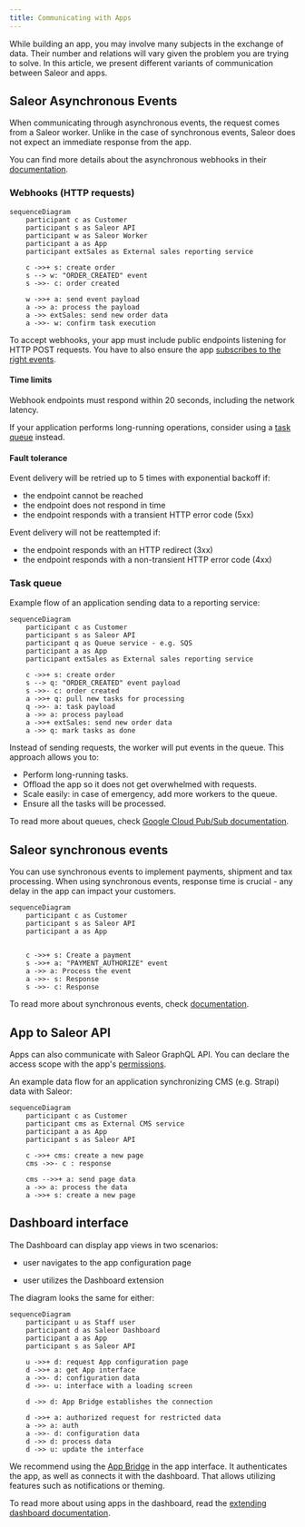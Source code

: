 ```yaml
---
title: Communicating with Apps
---
```


While building an app, you may involve many subjects in the exchange of data. Their number and relations will vary given the problem you are trying to solve. In this article, we present different variants of communication between Saleor and apps.

## Saleor Asynchronous Events

When communicating through asynchronous events, the request comes from a Saleor worker. Unlike in the case of synchronous events, Saleor does not expect an immediate response from the app.

You can find more details about the asynchronous webhooks in their [documentation](developer/extending/webhooks/asynchronous-events.mdx).

### Webhooks (HTTP requests)

```mermaid
sequenceDiagram
    participant c as Customer
    participant s as Saleor API
    participant w as Saleor Worker
    participant a as App
    participant extSales as External sales reporting service

    c ->>+ s: create order
    s --> w: "ORDER_CREATED" event
    s ->>- c: order created

    w ->>+ a: send event payload
    a ->> a: process the payload
    a ->> extSales: send new order data
    a ->>- w: confirm task execution
```

To accept webhooks, your app must include public endpoints listening for HTTP POST requests. You have to also ensure the app [subscribes to the right events](developer/extending/webhooks/asynchronous-events.mdx).

#### Time limits

Webhook endpoints must respond within 20 seconds, including the network latency.

If your application performs long-running operations, consider using a [task queue](#task-queue) instead.

#### Fault tolerance

Event delivery will be retried up to 5 times with exponential backoff if:

- the endpoint cannot be reached
- the endpoint does not respond in time
- the endpoint responds with a transient HTTP error code (5xx)

Event delivery will not be reattempted if:

- the endpoint responds with an HTTP redirect (3xx)
- the endpoint responds with a non-transient HTTP error code (4xx)

### Task queue

Example flow of an application sending data to a reporting service:

```mermaid
sequenceDiagram
    participant c as Customer
    participant s as Saleor API
    participant q as Queue service - e.g. SQS
    participant a as App
    participant extSales as External sales reporting service

    c ->>+ s: create order
    s --> q: "ORDER_CREATED" event payload
    s ->>- c: order created
    a ->>+ q: pull new tasks for processing
    q ->>- a: task payload
    a ->> a: process payload
    a ->>+ extSales: send new order data
    a ->> q: mark tasks as done
```

Instead of sending requests, the worker will put events in the queue. This approach allows you to:

- Perform long-running tasks.
- Offload the app so it does not get overwhelmed with requests.
- Scale easily: in case of emergency, add more workers to the queue.
- Ensure all the tasks will be processed.

To read more about queues, check [Google Cloud Pub/Sub documentation](developer/extending/webhooks/asynchronous-events.mdx#google-cloud-pubsub).

## Saleor synchronous events

You can use synchronous events to implement payments, shipment and tax processing. When using synchronous events, response time is crucial - any delay in the app can impact your customers.

```mermaid
sequenceDiagram
    participant c as Customer
    participant s as Saleor API
    participant a as App


    c ->>+ s: Create a payment
    s ->>+ a: "PAYMENT_AUTHORIZE" event
    a ->> a: Process the event
    a ->>- s: Response
    s ->>- c: Response
```

To read more about synchronous events, check [documentation](developer/extending/webhooks/synchronous-events/overview.mdx).

## App to Saleor API

Apps can also communicate with Saleor GraphQL API. You can declare the access scope with the app's [permissions](developer/extending/apps/overview.mdx#permissions).

An example data flow for an application synchronizing CMS (e.g. Strapi) data with Saleor:

```mermaid
sequenceDiagram
    participant c as Customer
    participant cms as External CMS service
    participant a as App
    participant s as Saleor API

    c ->>+ cms: create a new page
    cms ->>- c : response

    cms -->>+ a: send page data
    a ->> a: process the data
    a ->>+ s: create a new page
```

## Dashboard interface

The Dashboard can display app views in two scenarios:

- user navigates to the app configuration page
<!-- Question: What is a "Dashboard extension"? -->
- user utilizes the Dashboard extension

The diagram looks the same for either:

```mermaid
sequenceDiagram
    participant u as Staff user
    participant d as Saleor Dashboard
    participant a as App
    participant s as Saleor API

    u ->>+ d: request App configuration page
    d ->>+ a: get App interface
    a ->>- d: configuration data
    d ->>- u: interface with a loading screen

    d ->> d: App Bridge establishes the connection

    d ->>+ a: authorized request for restricted data
    a ->> a: auth
    a ->>- d: configuration data
    d ->> d: process data
    d ->> u: update the interface
```

We recommend using the [App Bridge](https://github.com/saleor/saleor-app-sdk/blob/main/docs/app-bridge.md) in the app interface. It authenticates the app, as well as connects it with the dashboard. That allows utilizing features such as notifications or theming.

To read more about using apps in the dashboard, read the [extending dashboard documentation](developer/extending/apps/extending-dashboard-with-apps.mdx).
